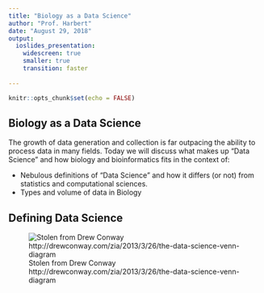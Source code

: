```yaml
---
title: "Biology as a Data Science"
author: "Prof. Harbert"
date: "August 29, 2018"
output:
  ioslides_presentation:
    widescreen: true
    smaller: true
    transition: faster
    
---
```


```r
knitr::opts_chunk$set(echo = FALSE)
```

## Biology as a Data Science

The growth of data generation and collection is far outpacing the ability to process data in many fields. Today we will discuss what makes up "Data Science" and how biology and bioinformatics fits in the context of:

- Nebulous definitions of "Data Science" and how it differs (or not) from statistics and computational sciences.
- Types and volume of data in Biology

## Defining Data Science

  ![Stolen from Drew Conway http://drewconway.com/zia/2013/3/26/the-data-science-venn-diagram](images/Data_Science_VD.png)


